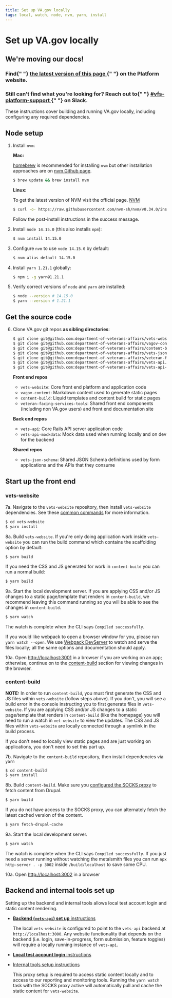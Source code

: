 ```yaml
---
title: Set up VA.gov locally
tags: local, watch, node, nvm, yarn, install
---
```


# Set up VA.gov locally

<div class="deprecation-message">
  <h2>We're moving our docs!</h2>
  <h3>
    Find{" "}
    <a href="https://depo-platform-documentation.scrollhelp.site/developer-docs/Setting-up-your-local-frontend-environment.1844215878.html">
      the latest version of this page
    </a>{" "}
    on the Platform website.
  </h3>
  <h3>
    Still can't find what you're looking for? Reach out to{" "}
    <a href="https://dsva.slack.com/archives/CBU0KDSB1">
      #vfs-platform-support
    </a>{" "}
    on Slack.
  </h3>
</div>

These instructions cover building and running VA.gov locally, including configuring any required dependencies.

## Node setup

1. Install `nvm`:

   **Mac:**

   [homebrew](http://brew.sh/) is recommended for installing `nvm` but other installation approaches are on [nvm Github page](https://github.com/creationix/nvm#installation-and-update).

   ```bash
   $ brew update && brew install nvm
   ```

   **Linux:**

   To get the latest version of NVM visit the official page. [NVM](https://github.com/nvm-sh/nvm)

   ```bash
   $ curl -o- https://raw.githubusercontent.com/nvm-sh/nvm/v0.34.0/install.sh | bash
   ```

   Follow the post-install instructions in the success message.

1. Install `node 14.15.0` (this also installs `npm`):

   ```bash
   $ nvm install 14.15.0
   ```

1. Configure `nvm` to use `node 14.15.0` by default:

   ```bash
   $ nvm alias default 14.15.0
   ```

1. Install `yarn 1.21.1` globally:

   ```bash
   $ npm i -g yarn@1.21.1
   ```

1. Verify correct versions of `node` and `yarn` are installed:

   ```bash
   $ node --version # 14.15.0
   $ yarn --version # 1.21.1
   ```

## Get the source code

6. Clone VA.gov git repos **as sibling directories**:

   ```bash
   $ git clone git@github.com:department-of-veterans-affairs/vets-website.git
   $ git clone git@github.com:department-of-veterans-affairs/vagov-content.git
   $ git clone git@github.com:department-of-veterans-affairs/content-build.git
   $ git clone git@github.com:department-of-veterans-affairs/vets-json-schema.git
   $ git clone git@github.com:department-of-veterans-affairs/veteran-facing-services-tools.git
   $ git clone git@github.com:department-of-veterans-affairs/vets-api.git
   $ git clone git@github.com:department-of-veterans-affairs/vets-api-mockdata.git
   ```

   **Front end repos**

   - `vets-website`: Core front end platform and application code
   - `vagov-content`: Markdown content used to generate static pages
   - `content-build`: Liquid templates and content build for static pages
   - `veteran-facing-services-tools`: Shared front end components (including non VA.gov users) and front end documentation site

   **Back end repos**

   - `vets-api`: Core Rails API server application code
   - `vets-api-mockdata`: Mock data used when running locally and on dev for the backend

   **Shared repos**

   - `vets-json-schema`: Shared JSON Schema definitions used by form applications and the APIs that they consume

## Start up the front end

### vets-website

7a. Navigate to the `vets-website` repository, then install `vets-website` dependencies. See these [common commands](https://github.com/department-of-veterans-affairs/vets-website/blob/main/README.md) for more information.

```bash
$ cd vets-website
$ yarn install
```

8a. Build `vets-website`. If you're only doing application work inside `vets-website` you can run the build command which contains the scaffolding option by default:

```bash
$ yarn build
```

If you need the CSS and JS generated for work in `content-build` you can run a normal build:

```bash
$ yarn build
```

9a. Start the local development server. If you are applying CSS and/or JS changes to a static page/template that renders
in `content-build`, we recommend leaving this command running so you will be able to see the changes in `content-build`.

```bash
$ yarn watch
```

The watch is complete when the CLI says `Compiled successfully`.

If you would like webpack to open a browser window for you, please run `yarn watch --open`. We use [Webpack DevServer](https://webpack.js.org/configuration/dev-server/) to watch and serve the files locally; all the same options and documentation should apply.

10a. Open [http://localhost:3001](http://localhost:3001) in a browser if you are working on an app;
otherwise, continue on to the [content-build](#content-build) section for viewing changes in the browser.

### content-build

**NOTE:** In order to run `content-build`, you must first generate the CSS and JS files within `vets-website`
(follow steps above). If you don't, you will see a build error in the console instructing you to first
generate files in `vets-website`. If you are applying CSS and/or JS changes to a static page/template that renders
in `content-build` (like the homepage) you will need to run a watch in `vet-website` to view
the updates. The CSS and JS files within `vets-website` are locally connected through a symlink
in the build process.

If you don't need to locally view static pages and are just working on applications, you don't need to set this part up.

7b. Navigate to the `content-build` repository, then install dependencies via `yarn`

```bash
$ cd content-build
$ yarn install
```

8b. Build `content-build`. Make sure you [configured the SOCKS proxy](https://github.com/department-of-veterans-affairs/va.gov-team/blob/master/platform/engineering/internal-tools.md#configure-the-socks-proxy) to fetch content from Drupal.

```bash
$ yarn build
```

If you do not have access to the SOCKS proxy, you can alternately fetch the latest cached version of the content.

```bash
$ yarn fetch-drupal-cache
```

9a. Start the local development server.

```bash
$ yarn watch
```

The watch is complete when the CLI says `Compiled successfully`. If you just need a server running without
watching the metalsmith files you can run `npx http-server . -p 3002` inside `/build/localhost` to
save some CPU.

10a. Open [http://localhost:3002](http://localhost:3002) in a browser

## Backend and internal tools set up

Setting up the backend and internal tools allows local test account login and static content rendering.

- [**Backend (`vets-api`) set up** instructions](https://github.com/department-of-veterans-affairs/vets-api)

  The local `vets-website` is configured to point to the `vets-api` backend at `http://localhost:3000`. Any website functionality that depends on the backend (i.e. login, save-in-progress, form submission, feature toggles) will require a locally running instance of `vets-api`.

- [**Local test account login** instructions](https://github.com/department-of-veterans-affairs/vets.gov-team/blob/master/Administrative/Accessing-Staging.md)

- [Internal tools setup instructions](internal-tools)

  This proxy setup is required to access static content locally and to access to our reporting and monitoring tools. Running the `yarn watch` task with the SOCKS proxy active will automatically pull and cache the static content for `vets-website`.
